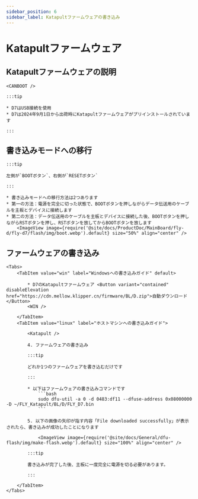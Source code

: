 ```yaml
---
sidebar_position: 6
sidebar_label: Katapultファームウェアの書き込み
---
```



# Katapultファームウェア

## Katapultファームウェアの説明

    <CANBOOT />

    :::tip

    * D7はUSB接続を使用
    * D7は2024年9月1日から出荷時にKatapultファームウェアがプリインストールされています

    :::

## 書き込みモードへの移行

    :::tip

    左側が`BOOTボタン`、右側が`RESETボタン`

    :::

    * 書き込みモードへの移行方法は2つあります
    * 第一の方法：電源を完全に切った状態で、BOOTボタンを押しながらデータ伝送用のケーブルを主板とデバイスに接続します
    * 第二の方法：データ伝送用のケーブルを主板とデバイスに接続した後、BOOTボタンを押しながらRSTボタンを押し、RSTボタンを放してからBOOTボタンを放します
        <ImageView image={require('@site/docs/ProductDoc/MainBoard/fly-d/fly-d7/flash/img/boot.webp').default} size="50%" align="center" />

## ファームウェアの書き込み
    <Tabs>
        <TabItem value="win" label="Windowsへの書き込みガイド" default>

            * D7のKatapultファームウェア <Button variant="contained" disableElevation href="https://cdn.mellow.klipper.cn/firmware/BL/D.zip">自動ダウンロード</Button>
            <WIN />

        </TabItem>
        <TabItem value="linux" label="ホストマシンへの書き込みガイド">

            <Katapult />

            4. ファームウェアの書き込み

            :::tip

            どれか1つのファームウェアを書き込むだけです

            :::

            * 以下はファームウェアの書き込みコマンドです
                ```bash
                sudo dfu-util -a 0 -d 0483:df11 --dfuse-address 0x08000000 -D ~/FLY_Katapult/BL/D/FLY_D7.bin
                ```

            5. 以下の画像の矢印が指す内容「File downloaded successfully」が表示されたら、書き込みが成功したことになります

                <ImageView image={require('@site/docs/General/dfu-flash/img/make-flash.webp').default} size="100%" align="center" />

            :::tip

            書き込みが完了した後、主板に一度完全に電源を切る必要があります。

            :::

        </TabItem>
    </Tabs>